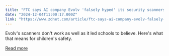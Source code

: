 ```yaml
---
title: "FTC says AI company Evolv 'falsely hyped' its security scanners"
date: "2024-12-04T11:00:17.000Z"
link: "https://www.zdnet.com/article/ftc-says-ai-company-evolv-falsely-hyped-its-security-scanners/"
---
```


Evolv's scanners don't work as well as it led schools to believe. Here's what that means for children's safety.

[Read more](https://www.zdnet.com/article/ftc-says-ai-company-evolv-falsely-hyped-its-security-scanners/)
